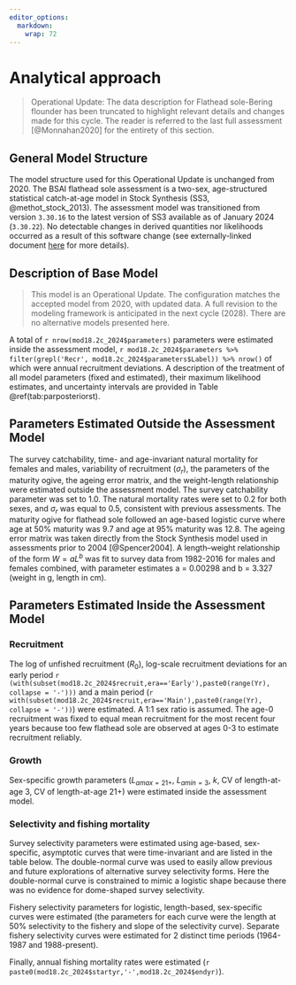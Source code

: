 ```yaml
---
editor_options: 
  markdown: 
    wrap: 72
---
```


# Analytical approach

> Operational Update: The data description for Flathead sole-Bering
> flounder has been truncated to highlight relevant details and changes
> made for this cycle. The reader is referred to the last full
> assessment [@Monnahan2020] for the entirety of this section.

## General Model Structure

The model structure used for this Operational Update is unchanged from
2020. The BSAI flathead sole assessment is a two-sex, age-structured statistical
catch-at-age model in Stock Synthesis (SS3, @methot_stock_2013). The
assessment model was transitioned from version `3.30.16` to the latest
version of SS3 available as of January 2024 (`3.30.22`). No detectable
changes in derived quantities nor likelihoods occurred as a result of this
software change (see externally-linked document [here](https://afsc-assessments.github.io/bsai-fhs/2024_bridging_analysis.html#stock-synthesis-software-update-3.30.22) for more details).

## Description of Base Model

> This model is an Operational Update. The
configuration matches the accepted model from 2020, with updated data. A
full revision to the modeling framework is anticipated in the next cycle
(2028). There are no alternative models presented here.

A total of `r nrow(mod18.2c_2024$parameters)` parameters were estimated inside the assessment model, `r mod18.2c_2024$parameters %>% filter(grepl('Recr', mod18.2c_2024$parameters$Label)) %>% nrow()` of which were annual recruitment deviations. A description of the treatment of all model parameters (fixed and estimated), their maximum likelihood estimates, and uncertainty intervals are provided in Table \@ref(tab:parposteriorst).

## Parameters Estimated Outside the Assessment Model {#parest}

The survey catchability, time- and age-invariant natural mortality for
females and males, variability of recruitment ($\sigma_r$), the
parameters of the maturity ogive, the ageing error matrix, and the
weight-length relationship were estimated outside the assessment model.
The survey catchability parameter was set to 1.0. The natural
mortality rates were set to 0.2 for both sexes, and $\sigma_r$ was equal
to 0.5, consistent with previous assessments. The maturity ogive for
flathead sole followed an age-based logistic curve where age at 50%
maturity was 9.7 and age at 95% maturity was 12.8. The ageing error
matrix was taken directly from the Stock Synthesis model used in
assessments prior to 2004 [@Spencer2004]. A length–weight
relationship of the form $W = aL^b$ was fit to survey data from
1982-2016 for males and females combined, with parameter estimates a =
0.00298 and b = 3.327 (weight in g, length in cm).

## Parameters Estimated Inside the Assessment Model

### Recruitment

The log of unfished recruitment ($R_0$), log-scale recruitment deviations
for an early period `r (with(subset(mod18.2c_2024$recruit,era=='Early'),paste0(range(Yr), collapse = '-')))` and a main period (`r with(subset(mod18.2c_2024$recruit,era=='Main'),paste0(range(Yr), collapse = '-'))`) were
estimated. A 1:1 sex ratio is assumed. The age-0 recruitment was fixed to equal mean recruitment for the most recent four years because too few flathead sole are observed at ages 0-3 to estimate recruitment reliably. 

### Growth

Sex-specific growth parameters ($L_{amax=21+}$, $L_{amin=3}$, $k$, CV of length-at-age 3, CV of length-at-age 21+) were estimated inside the assessment model.

### Selectivity and fishing mortality
Survey selectivity parameters were estimated using age-based, sex-specific, asymptotic curves that were time-invariant and are listed
in the table below. The double-normal curve was used to easily allow previous and future explorations of alternative survey selectivity
forms. Here the double-normal curve is constrained to mimic a logistic shape because there was no evidence for dome-shaped survey selectivity.

Fishery selectivity parameters for logistic, length-based, sex-specific curves were estimated (the parameters for each curve were the length at 50% selectivity to the fishery and slope of the selectivity curve).
Separate fishery selectivity curves were estimated for 2 distinct time
periods (1964-1987 and 1988-present).

Finally, annual fishing mortality rates were estimated (`r paste0(mod18.2c_2024$startyr,'-',mod18.2c_2024$endyr)`).

 
 

